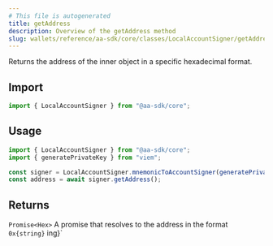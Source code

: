 ```yaml
---
# This file is autogenerated
title: getAddress
description: Overview of the getAddress method
slug: wallets/reference/aa-sdk/core/classes/LocalAccountSigner/getAddress
---
```


Returns the address of the inner object in a specific hexadecimal format.

## Import

```ts
import { LocalAccountSigner } from "@aa-sdk/core";
```

## Usage

```ts
import { LocalAccountSigner } from "@aa-sdk/core";
import { generatePrivateKey } from "viem";

const signer = LocalAccountSigner.mnemonicToAccountSigner(generatePrivateKey());
const address = await signer.getAddress();
```

## Returns

`Promise<Hex>`
A promise that resolves to the address in the format `0x{string}`
ing}`
